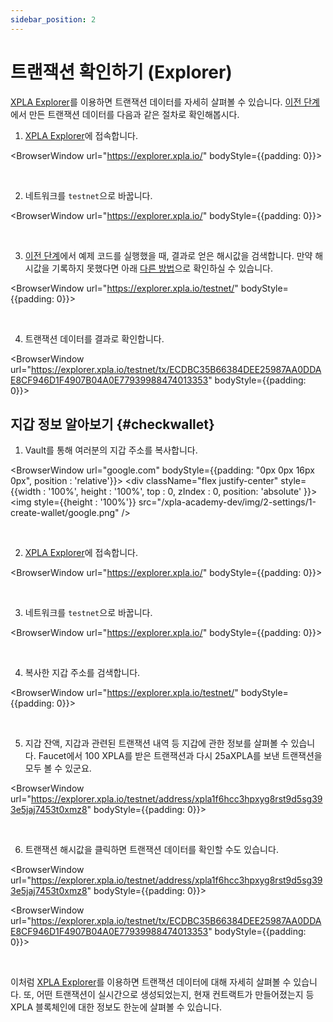 ```yaml
---
sidebar_position: 2
---
```


# 트랜잭션 확인하기 (Explorer)


[XPLA Explorer](https://explorer.xpla.io/)를 이용하면 트랜잭션 데이터를 자세히 살펴볼 수 있습니다. [이전 단계](/startlearning/settings/create-testnet-transaction/send-tx)에서 만든 트랜잭션 데이터를 다음과 같은 절차로 확인해봅시다.

1. [XPLA Explorer](https://explorer.xpla.io/)에 접속합니다.

<BrowserWindow url="https://explorer.xpla.io/" bodyStyle={{padding: 0}}>
<div className="flex justify-center" style={{backgroundColor : 'hsl(240, 20%, 97%)', position : 'relative'}}>
    <VaultImgCard style={{zIndex : 1, maxWidth : "100%"}} imgSrc="/xpla-academy-dev/img/2-settings/2-create-testnet-transaction/check-tx-in-explorer/go-explorer.png" />
</div>
</BrowserWindow>

<br/>

2. 네트워크를 `testnet`으로 바꿉니다.

<BrowserWindow url="https://explorer.xpla.io/" bodyStyle={{padding: 0}}>
<div className="flex justify-center" style={{backgroundColor : 'hsl(240, 20%, 97%)', position : 'relative'}}>
    <VaultImgCard style={{zIndex : 1, maxWidth : "100%"}} imgSrc="/xpla-academy-dev/img/2-settings/2-create-testnet-transaction/check-tx-in-explorer/select-testnet.png" />
</div>
</BrowserWindow>

<br/>

3. [이전 단계](/startlearning/settings/create-testnet-transaction/send-tx)에서 예제 코드를 실행했을 때, 결과로 얻은 해시값을 검색합니다. 만약 해시값을 기록하지 못했다면 아래 [다른 방법](/startlearning/settings/create-testnet-transaction/check-tx-in-explorer#checkwallet)으로 확인하실 수 있습니다.

<BrowserWindow url="https://explorer.xpla.io/testnet/" bodyStyle={{padding: 0}}>
<div className="flex justify-center" style={{backgroundColor : 'hsl(240, 20%, 97%)', position : 'relative'}}>
    <VaultImgCard style={{zIndex : 1, maxWidth : "100%"}} imgSrc="/xpla-academy-dev/img/2-settings/2-create-testnet-transaction/check-tx-in-explorer/search-tx.png" />
</div>
</BrowserWindow>

<br/>

4. 트랜잭션 데이터를 결과로 확인합니다.

<BrowserWindow url="https://explorer.xpla.io/testnet/tx/ECDBC35B66384DEE25987AA0DDAE8CF946D1F4907B04A0E77939988474013353" bodyStyle={{padding: 0}}>
<div className="flex justify-center" style={{backgroundColor : 'hsl(240, 20%, 97%)', position : 'relative'}}>
    <VaultImgCard style={{zIndex : 1, maxWidth : "100%"}} imgSrc="/xpla-academy-dev/img/2-settings/2-create-testnet-transaction/check-tx-in-explorer/see-tx.png" />
</div>
</BrowserWindow>

## 지갑 정보 알아보기 {#checkwallet}

1. Vault를 통해 여러분의 지갑 주소를 복사합니다.

<BrowserWindow url="google.com" bodyStyle={{padding: "0px 0px 16px 0px", position : 'relative'}}>
    <div className="flex justify-center" style={{width : '100%', height : '100%', top : 0, zIndex : 0, position: 'absolute' }}>
        <img  style={{height : '100%'}} src="/xpla-academy-dev/img/2-settings/1-create-wallet/google.png" />
    </div>
<div className="flex justify-end" style={{zIndex : 1,position:'relative'}}>
    <VaultImgCard imgSrc="/xpla-academy-dev/img/2-settings/2-create-testnet-transaction/check-tx-in-explorer/copy-address.png" />
</div>
</BrowserWindow>

<br/>

2. [XPLA Explorer](https://explorer.xpla.io/)에 접속합니다.

<BrowserWindow url="https://explorer.xpla.io/" bodyStyle={{padding: 0}}>
<div className="flex justify-center" style={{backgroundColor : 'hsl(240, 20%, 97%)', position : 'relative'}}>
    <VaultImgCard style={{zIndex : 1, maxWidth : "100%"}} imgSrc="/xpla-academy-dev/img/2-settings/2-create-testnet-transaction/check-tx-in-explorer/go-explorer.png" />
</div>
</BrowserWindow>

<br/>

3. 네트워크를 `testnet`으로 바꿉니다.

<BrowserWindow url="https://explorer.xpla.io/" bodyStyle={{padding: 0}}>
<div className="flex justify-center" style={{backgroundColor : 'hsl(240, 20%, 97%)', position : 'relative'}}>
    <VaultImgCard style={{zIndex : 1, maxWidth : "100%"}} imgSrc="/xpla-academy-dev/img/2-settings/2-create-testnet-transaction/check-tx-in-explorer/select-testnet.png" />
</div>
</BrowserWindow>

<br/>

4. 복사한 지갑 주소를 검색합니다.

<BrowserWindow url="https://explorer.xpla.io/testnet/" bodyStyle={{padding: 0}}>
<div className="flex justify-center" style={{backgroundColor : 'hsl(240, 20%, 97%)', position : 'relative'}}>
    <VaultImgCard style={{zIndex : 1, maxWidth : "100%"}} imgSrc="/xpla-academy-dev/img/2-settings/2-create-testnet-transaction/check-tx-in-explorer/search-account.png" />
</div>
</BrowserWindow>

<br/>

5. 지갑 잔액, 지갑과 관련된 트랜잭션 내역 등 지갑에 관한 정보를 살펴볼 수 있습니다. Faucet에서 100 XPLA를 받은 트랜잭션과 다시 25aXPLA를 보낸 트랜잭션을 모두 볼 수 있군요.

<BrowserWindow url="https://explorer.xpla.io/testnet/address/xpla1f6hcc3hpxyg8rst9d5sg393e5jaj7453t0xmz8" bodyStyle={{padding: 0}}>
<div className="flex justify-center" style={{backgroundColor : 'hsl(240, 20%, 97%)', position : 'relative'}}>
    <VaultImgCard style={{zIndex : 1, maxWidth : "100%"}} imgSrc="/xpla-academy-dev/img/2-settings/2-create-testnet-transaction/check-tx-in-explorer/see-account.png" />
</div>
</BrowserWindow>

<br/>

6. 트랜잭션 해시값을 클릭하면 트랜잭션 데이터를 확인할 수도 있습니다.

<BrowserWindow url="https://explorer.xpla.io/testnet/address/xpla1f6hcc3hpxyg8rst9d5sg393e5jaj7453t0xmz8" bodyStyle={{padding: 0}}>
<div className="flex justify-center" style={{backgroundColor : 'hsl(240, 20%, 97%)', position : 'relative'}}>
    <VaultImgCard style={{zIndex : 1, maxWidth : "100%"}} imgSrc="/xpla-academy-dev/img/2-settings/2-create-testnet-transaction/check-tx-in-explorer/click-tx.png" />
</div>
</BrowserWindow>

<BrowserWindow url="https://explorer.xpla.io/testnet/tx/ECDBC35B66384DEE25987AA0DDAE8CF946D1F4907B04A0E77939988474013353" bodyStyle={{padding: 0}}>
<div className="flex justify-center" style={{backgroundColor : 'hsl(240, 20%, 97%)', position : 'relative'}}>
    <VaultImgCard style={{zIndex : 1, maxWidth : "100%"}} imgSrc="/xpla-academy-dev/img/2-settings/2-create-testnet-transaction/check-tx-in-explorer/see-tx.png" />
</div>
</BrowserWindow>

<br/>

이처럼 [XPLA Explorer](https://explorer.xpla.io/)를 이용하면 트랜잭션 데이터에 대해 자세히 살펴볼 수 있습니다. 또, 어떤 트랜잭션이 실시간으로 생성되었는지, 현재 컨트랙트가 만들어졌는지 등 XPLA 블록체인에 대한 정보도 한눈에 살펴볼 수 있습니다. 
